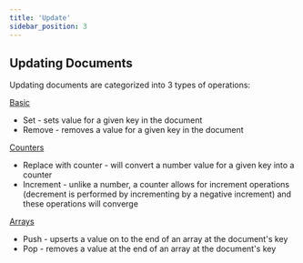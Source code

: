 ```yaml
---
title: 'Update'
sidebar_position: 3
---
```



## Updating Documents

Updating documents are categorized into 3 types of operations:

[Basic](/datamodel/register)

* Set - sets value for a given key in the document
* Remove - removes a value for a given key in the document

[Counters](/datamodel/counter)

* Replace with counter - will convert a number value for a given key into a counter
* Increment - unlike a number, a counter allows for increment operations (decrement is performed by incrementing by a negative increment) and these operations will converge

[Arrays](/datamodel/array)

* Push - upserts a value on to the end of an array at the document's key
* Pop - removes a value at the end of an array at the document's key

<SnippetGroup
  name='update' 
/>
